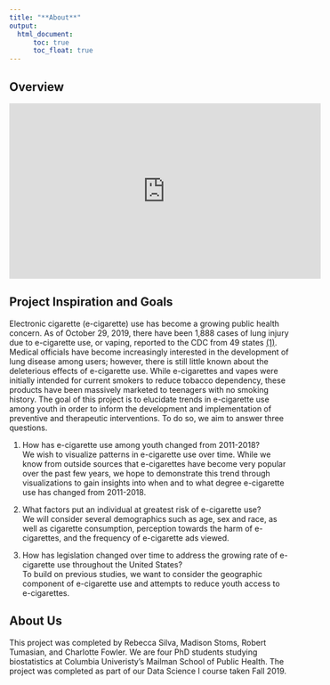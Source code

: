 ```yaml
---
title: "**About**"
output: 
  html_document:
      toc: true
      toc_float: true
---
```


## Overview


<iframe width="560" height="315" src="https://www.youtube.com/embed/DqD5n2aiMk8" frameborder="0" allow="accelerometer; autoplay; encrypted-media; gyroscope; picture-in-picture" allowfullscreen></iframe>

## Project Inspiration and Goals
Electronic cigarette (e-cigarette) use has become a growing public health concern. As of October 29, 2019, there have been 1,888 cases of lung injury due to e-cigarette use, or vaping, reported to the CDC from 49 states [(1)](https://www.cdc.gov/tobacco/basic_information/e-cigarettes/severe-lung-disease.html). Medical officials have become increasingly interested in the development of lung disease among users; however, there is still little known about the deleterious effects of e-cigarette use. While e-cigarettes and vapes were initially intended for current smokers to reduce tobacco dependency, these products have been massively marketed to teenagers with no smoking history. The goal of this project is to elucidate trends in e-cigarette use among youth in order to inform the development and implementation of preventive and therapeutic interventions. To do so, we aim to answer three questions. 

1. How has e-cigarette use among youth changed from 2011-2018?  
We wish to visualize patterns in e-cigarette use over time. While we know from outside sources that e-cigarettes have become very popular over the past few years, we hope to demonstrate this trend through visualizations to gain insights into when and to what degree e-cigarette use has changed from 2011-2018.

2. What factors put an individual at greatest risk of e-cigarette use?  
We will consider several demographics such as age, sex and race, as well as cigarette consumption, perception towards the harm of e-cigarettes, and the frequency of e-cigarette ads viewed.

3. How has legislation changed over time to address the growing rate of e-cigarette use throughout the United States?  
To build on previous studies, we want to consider the geographic component of e-cigarette use and attempts to reduce youth access to e-cigarettes.


## About Us

This project was completed by Rebecca Silva, Madison Stoms, Robert Tumasian, and Charlotte Fowler. We are four PhD students studying biostatistics at Columbia Univeristy's Mailman School of Public Health. The project was completed as part of our Data Science I course taken Fall 2019. 